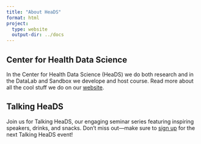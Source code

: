 ```yaml
---
title: "About HeaDS"
format: html
project:
  type: website
  output-dir: ../docs
---
```


## Center for Health Data Science

In the Center for Health Data Science (HeaDS) we do both research and in the DataLab and Sandbox we develope and host course. Read more about all the cool stuff we do on our [website](https://heads.ku.dk).

## Talking HeaDS

Join us for Talking HeaDS, our engaging seminar series featuring inspiring speakers, drinks, and snacks. Don’t miss out—make sure to [sign up](https://eventsignup.ku.dk/talkingheads-nov2024) for the next Talking HeaDS event!
